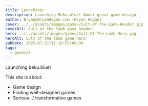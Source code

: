 ```yaml
---
title: Launching!
description: Launching Beku.blue! About great game design.
author: Bryan@BryanHogan.com (Bryan Hogan)
cover: ../../assets/images/games/Cult-Of-The-Lamb-Header.jpg
coverAlt: Cult of the lamb game header
hero: ../../assets/images/games/Cult-Of-The-Lamb-Hero.jpg
heroAlt: Cult of the lamb game hero
pubDate: 2025-07-21T12:10:55+00:00
tags:
  - general
---
```


Launching beku.blue!

This site is about:
- Game design
- Finding well-designed games
- Serious- / transformative games